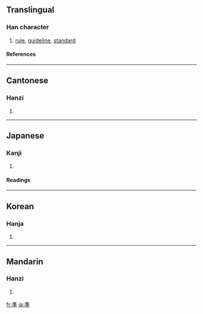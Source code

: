 {{see|准|凖}}

==Translingual==
===Han character===
{{Han char|rn=85|rad=水|as=10|sn=13|four=3040<sub>1</sub>|canj=水土十 (EGJ)}}
# [[rule]], [[guideline]], [[standard]]
====References====
{{Han ref|kx=0639.240|dkj=17934|dj=1046.150|hdz=31700.050|uh=6E96|ud=28310|bh=B7C7|bd=47047}}

----
==Cantonese==
===Hanzi===
{{yue-hanzi|jyut=|y=jeun2}}
# {{defn|Cantonese}}

----
==Japanese==
===Kanji===
{{ja-kanji|grade=5|rs=水10}}
# {{defn|Japanese}} 
====Readings====
{{ja-readings|on=[[じゅん]] (jun), [[せつ]] (setsu)|kun=[[ひとしい]] (hitoshii), [[みずもり]] (mizumori), [[のり]] (nori)}}

----
==Korean==
===Hanja===
{{ko-hanja|hangeul=[[준]], [[절]]|eumhun=|rv=jun, jeol|mr=chun, chŏl|y=cwun, cel}}
# {{defn|Korean}}

----
==Mandarin==
===Hanzi===
{{cmn-hanzi|sim=准|pin=[[zhǔn]] ([[zhun3]])|wg=chun<sup>3</sup>}}
# {{defn|Mandarin}}

[[fr:準]]
[[ja:準]]